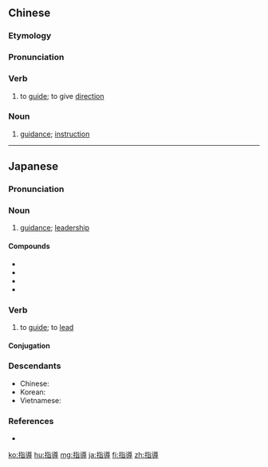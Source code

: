 {{also|指导}}
==Chinese==
{{zh-forms|s=指导}}

===Etymology===
{{wasei kango||しどう|guidance}}

===Pronunciation===
{{zh-pron
|m=zhǐdǎo
|c=zi2 dou6
|h=pfs=chṳ́-thô
|ma=Zh-zhidao.ogg
|mn=qz:chí-tō͘/tw,xm,zz:chí-tō
|cat=v,n
}}

===Verb===
{{zh-verb}}

# to [[guide]]; to give [[direction]]
#: {{zh-x|指導 思想|'''guiding''' ideology}}

===Noun===
{{zh-noun}}

# [[guidance]]; [[instruction]]

{{zh-cat|Elementary}}

----

==Japanese==
{{ja-kanjitab|し|どう|yomi=o}}

===Pronunciation===
{{ja-pron|しどう|acc=h|acc_ref=DJR,NHK,SMK5|y=go}}

===Noun===
{{ja-noun|しどう|hhira=しだう}}

# [[guidance]]; [[leadership]]

====Compounds====
* {{l|ja|指導案}}
* {{l|ja|指導碁}}
* {{l|ja|指導者}}
* {{l|ja|指導力}}

===Verb===
{{ja-verb-suru|しどう|hhira=しだう|tr=trans}}

# to [[guide]]; to [[lead]]

====Conjugation====
{{ja-suru|しどう}}

===Descendants===
* Chinese: {{zh-l|指導}}
* Korean: {{ko-l|지도}}
* Vietnamese: {{vi-l|chỉ đạo}}

===References===
<references/>
* {{R:Shogakukan}}

[[ko:指導]]
[[hu:指導]]
[[mg:指導]]
[[ja:指導]]
[[fi:指導]]
[[zh:指導]]
